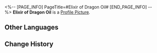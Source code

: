 <%-- [PAGE_INFO]
PageTitle=#Elixir of Dragon Oil#
[END_PAGE_INFO] --%>
{{Item Infobox
|id          = 140294
|image       = Item Elixir of Dragon Oil.png
|type        = Mission Item
|invCategory = Missions
|rarity      = 3
|effect      = 
|description = The miracle medicine Mr. Xiyan made up in the story. He claims it can make people "be born anew and achieve transcendence," but the name sounds pretty dodgy.
}}
{{Description|''"Listen, this isn't some half-baked 'cure-all quackery'. All it does is help you 'ascend to the heavens,' which is not that far-fetched, plotwise."''}}
'''Elixir of Dragon Oil''' is a [[Profile Picture]].

==Other Languages==
{{Other Languages
|en   = Elixir of Dragon Oil
|zhs  = 九转升天丹
|zht  = 九轉升天丹
|ja   = 九転昇天丹
|ko   = 구전승천단
|es   = Elixir de la ascensión
|fr   = Élixir d'huile draconique
|ru   = Эликсир драконьего масла
|th   = ยาเก้าม้วนหวนสู่สวรรค์
|vi   = Cửu Chuyển Thăng Thiên Đan
|de   = Aufstiegselixier
|id   = Pil Sembilan Pusaran Menuju Langit
|pt   = Elixir de Óleo Dragão
}}

==Change History==
{{Change History|1.2}}